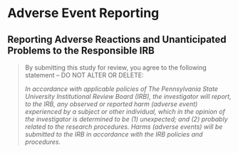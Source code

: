 # Adverse Event Reporting

## Reporting Adverse Reactions and Unanticipated Problems to the Responsible IRB

> By submitting this study for review, you agree to the following
> statement -- DO NOT ALTER OR DELETE:
>
> *In accordance with applicable policies of The Pennsylvania State
> University Institutional Review Board (IRB), the investigator will
> report, to the IRB, any observed or reported harm (adverse event)
> experienced by a subject or other individual, which in the opinion of
> the investigator is determined to be (1) unexpected; and (2) probably
> related to the research procedures. Harms (adverse events) will be
> submitted to the IRB in accordance with the IRB policies and
> procedures.*